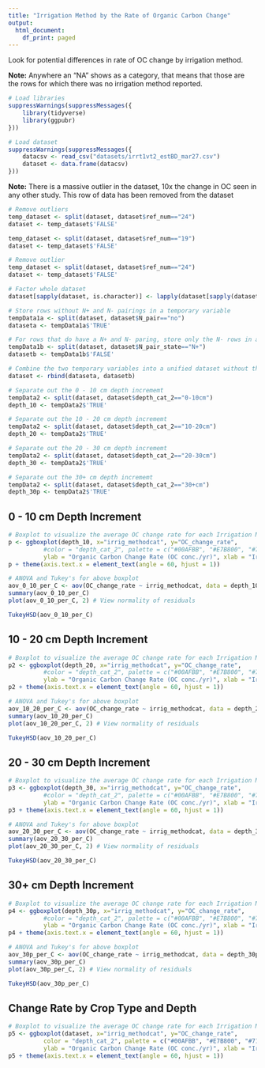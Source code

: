 ```yaml
---
title: "Irrigation Method by the Rate of Organic Carbon Change"
output:
  html_document:
    df_print: paged
---
```


Look for potential differences in rate of OC change by irrigation method.

<b>Note:</b> Anywhere an "NA" shows as a category, that means that those are the rows for which there was no irrigation method reported.

```r
# Load libraries
suppressWarnings(suppressMessages({
    library(tidyverse)
    library(ggpubr)
}))
```

```r
# Load dataset
suppressWarnings(suppressMessages({
    datacsv <- read_csv("datasets/irrt1vt2_estBD_mar27.csv")
    dataset <- data.frame(datacsv)
}))
```

<b>Note:</b> There is a massive outlier in the dataset, 10x the change in OC seen in any other study.  This row of data has been removed from the dataset

```r
# Remove outliers
temp_dataset <- split(dataset, dataset$ref_num=="24")
dataset <- temp_dataset$'FALSE'

temp_dataset <- split(dataset, dataset$ref_num=="19")
dataset <- temp_dataset$'FALSE'
```

```r
# Remove outlier
temp_dataset <- split(dataset, dataset$ref_num=="24")
dataset <- temp_dataset$'FALSE'
```
```r
# Factor whole dataset
dataset[sapply(dataset, is.character)] <- lapply(dataset[sapply(dataset, is.character)], as.factor)

# Store rows without N+ and N- pairings in a temporary variable
tempData1a <- split(dataset, dataset$N_pair=="no")
dataseta <- tempData1a$'TRUE'

# For rows that do have a N+ and N- paring, store only the N- rows in a temporary variable
tempData1b <- split(dataset, dataset$N_pair_state=="N+")
datasetb <- tempData1b$'FALSE'

# Combine the two temporary variables into a unified dataset without the N+ treatments where such pairings exist in the dataset
dataset <- rbind(dataseta, datasetb)

# Separate out the 0 - 10 cm depth incrememt
tempData2 <- split(dataset, dataset$depth_cat_2=="0-10cm")
depth_10 <- tempData2$'TRUE'

# Separate out the 10 - 20 cm depth incrememt
tempData2 <- split(dataset, dataset$depth_cat_2=="10-20cm")
depth_20 <- tempData2$'TRUE'

# Separate out the 20 - 30 cm depth incrememt
tempData2 <- split(dataset, dataset$depth_cat_2=="20-30cm")
depth_30 <- tempData2$'TRUE'

# Separate out the 30+ cm depth incrememt
tempData2 <- split(dataset, dataset$depth_cat_2=="30+cm")
depth_30p <- tempData2$'TRUE'
```


## 0 - 10 cm Depth Increment

```r
# Boxplot to visualize the average OC change rate for each Irrigation Method (Category)
p <- ggboxplot(depth_10, x="irrig_methodcat", y="OC_change_rate", 
          #color = "depth_cat_2", palette = c("#00AFBB", "#E7B800", "#71f442", "#fc79e6"),
          ylab = "Organic Carbon Change Rate (OC conc./yr)", xlab = "Irrigation Method")
p + theme(axis.text.x = element_text(angle = 60, hjust = 1))
```

```r
# ANOVA and Tukey's for above boxplot
aov_0_10_per_C <- aov(OC_change_rate ~ irrig_methodcat, data = depth_10)
summary(aov_0_10_per_C)
plot(aov_0_10_per_C, 2) # View normality of residuals

TukeyHSD(aov_0_10_per_C)
```


## 10 - 20 cm Depth Increment

```r
# Boxplot to visualize the average OC change rate for each Irrigation Method (Category)
p2 <- ggboxplot(depth_20, x="irrig_methodcat", y="OC_change_rate", 
          #color = "depth_cat_2", palette = c("#00AFBB", "#E7B800", "#71f442", "#fc79e6"),
          ylab = "Organic Carbon Change Rate (OC conc./yr)", xlab = "Irrigation Method")
p2 + theme(axis.text.x = element_text(angle = 60, hjust = 1))
```

```r
# ANOVA and Tukey's for above boxplot
aov_10_20_per_C <- aov(OC_change_rate ~ irrig_methodcat, data = depth_20)
summary(aov_10_20_per_C)
plot(aov_10_20_per_C, 2) # View normality of residuals

TukeyHSD(aov_10_20_per_C)
```


## 20 - 30 cm Depth Increment

```r
# Boxplot to visualize the average OC change rate for each Irrigation Method (Category)
p3 <- ggboxplot(depth_30, x="irrig_methodcat", y="OC_change_rate", 
          #color = "depth_cat_2", palette = c("#00AFBB", "#E7B800", "#71f442", "#fc79e6"),
          ylab = "Organic Carbon Change Rate (OC conc./yr)", xlab = "Irrigation Method")
p3 + theme(axis.text.x = element_text(angle = 60, hjust = 1))
```

```r
# ANOVA and Tukey's for above boxplot
aov_20_30_per_C <- aov(OC_change_rate ~ irrig_methodcat, data = depth_30)
summary(aov_20_30_per_C)
plot(aov_20_30_per_C, 2) # View normality of residuals

TukeyHSD(aov_20_30_per_C)
```


## 30+ cm Depth Increment

```r
# Boxplot to visualize the average OC change rate for each Irrigation Method (Category)
p4 <- ggboxplot(depth_30p, x="irrig_methodcat", y="OC_change_rate", 
          #color = "depth_cat_2", palette = c("#00AFBB", "#E7B800", "#71f442", "#fc79e6"),
          ylab = "Organic Carbon Change Rate (OC conc./yr)", xlab = "Irrigation Method")
p4 + theme(axis.text.x = element_text(angle = 60, hjust = 1))
```

```r
# ANOVA and Tukey's for above boxplot
aov_30p_per_C <- aov(OC_change_rate ~ irrig_methodcat, data = depth_30p)
summary(aov_30p_per_C)
plot(aov_30p_per_C, 2) # View normality of residuals

TukeyHSD(aov_30p_per_C)
```


## Change Rate by Crop Type and Depth

```r
# Boxplot to visualize the average OC change rate for each Irrigation Method (Category) and depth
p5 <- ggboxplot(dataset, x="irrig_methodcat", y="OC_change_rate", 
          color = "depth_cat_2", palette = c("#00AFBB", "#E7B800", "#71f442", "#fc79e6"),
          ylab = "Organic Carbon Change Rate (OC conc./yr)", xlab = "Irrigation Method")
p5 + theme(axis.text.x = element_text(angle = 60, hjust = 1))
```






